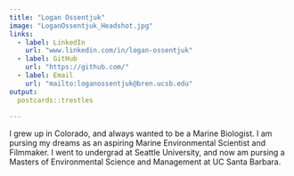 ```yaml
---
title: "Logan Ossentjuk"
image: "LoganOssentjuk_Headshot.jpg"
links:
  - label: LinkedIn
    url: "www.linkedin.com/in/logan-ossentjuk"
  - label: GitHub
    url: "https://github.com/"
  - label: Email
    url: "mailto:loganossentjuk@bren.ucsb.edu"
output:
  postcards::trestles
  
---
```

 
I grew up in Colorado, and always wanted to be a Marine Biologist. I am pursing my dreams as an aspiring Marine Environmental Scientist and Filmmaker. I went to undergrad at Seattle University, and now am pursing a Masters of Environmental Science and Management at UC Santa Barbara. 
